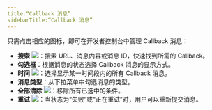 ```yaml
---
title:“Callback 消息”
sidebarTitle:“Callback 消息”
---
```


只需点击相应的图标，即可在开发者控制台中管理 Callback 消息：

- **搜索** <img src="/images/developer-console/icon_search.svg" className="icon"></img>：搜索 URL、消息内容或消息 ID，快速找到所需的 Callback。
- **勾选框**：根据消息的状态选择 Callback 消息的显示方式。
- **时间** <img src="/images/developer-console/button_time.svg" className="icon"></img>：选择显示某一时间段内的所有 Callback 消息。
- **消息类型**：从下拉菜单中勾选消息的类型。
- **全部清除** <img src="/images/developer-console/button_clear all.svg" className="icon"></img>：移除所有已选中的条件。
- **重试** <img src="/images/developer-console/button_retry.svg" className="icon"></img>：当状态为“失败”或“正在重试”时，用户可以重新提交消息。